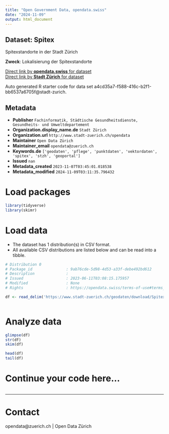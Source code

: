 ```yaml
---
title: "Open Government Data, opendata.swiss"
date: "2024-11-09"
output: html_document
---
```


## Dataset: Spitex

Spitexstandorte in der Stadt Zürich

**Zweck**: Lokalisierung der Spitexstandorte

[Direct link by **opendata.swiss** for dataset](https://opendata.swiss/de/dataset/spitex1)<br>
[Direct link by **Stadt Zürich** for dataset](https://data.stadt-zuerich.ch/dataset/geo_spitex)

Auto generated R starter code for data set a4cd35a7-f588-416c-b2f1-bb6537a6705f@stadt-zurich.

## Metadata

- **Publisher** `Fachinformatik, Städtische Gesundheitsdienste, Gesundheits- und Umweltdepartement`
- **Organization.display_name.de** `Stadt Zürich`
- **Organization.url** `http://www.stadt-zuerich.ch/opendata`
- **Maintainer** `Open Data Zürich`
- **Maintainer_email** `opendata@zuerich.ch`
- **Keywords.de** `['geodaten', 'pflege', 'punktdaten', 'vektordaten', 'spitex', 'stzh', 'geoportal']`
- **Issued** `nan`
- **Metadata_created** `2023-11-07T03:45:01.018538`
- **Metadata_modified** `2024-11-09T03:11:35.796432`


# Load packages

```r

library(tidyverse)
library(skimr)

```

# Load data

-   The dataset has 1 distribution(s) in CSV format.
-   All available CSV distributions are listed below and can be read into a tibble.

```r

# Distribution 0
# Package_id               : 9ab76cde-5d98-4d53-a33f-debe492bd612
# Description              : 
# Issued                   : 2023-06-11T03:08:15.175957
# Modified                 : None
# Rights                   : https://opendata.swiss/terms-of-use#terms_open

df <- read_delim('https://www.stadt-zuerich.ch/geodaten/download/Spitex?format=10008')



```

# Analyze data

```r

glimpse(df)
str(df)
skim(df)

head(df)
tail(df)

```

# Continue your code here...

```r

```

------------------------------------------------------------------------

# Contact

opendata@zuerich.ch | Open Data Zürich
